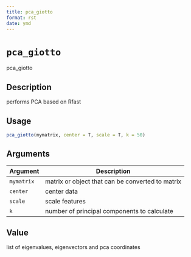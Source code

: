 ```yaml
--- 
title: pca_giotto 
format: rst 
date: ymd 
--- 
```

# `pca_giotto`

pca_giotto


## Description

performs PCA based on Rfast


## Usage

```r
pca_giotto(mymatrix, center = T, scale = T, k = 50)
```


## Arguments

Argument      |Description
------------- |----------------
`mymatrix`     |     matrix or object that can be converted to matrix
`center`     |     center data
`scale`     |     scale features
`k`     |     number of principal components to calculate


## Value

list of eigenvalues, eigenvectors and pca coordinates


